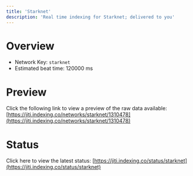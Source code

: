 ```yaml
---
title: 'Starknet'
description: 'Real time indexing for Starknet; delivered to you'
---
```


# Overview
- Network Key: `starknet`
- Estimated beat time: 120000 ms

# Preview
Click the following link to view a preview of the raw data available: [https://jiti.indexing.co/networks/starknet/1310478](https://jiti.indexing.co/networks/starknet/1310478)

# Status
Click here to view the latest status: [https://jiti.indexing.co/status/starknet](https://jiti.indexing.co/status/starknet)
